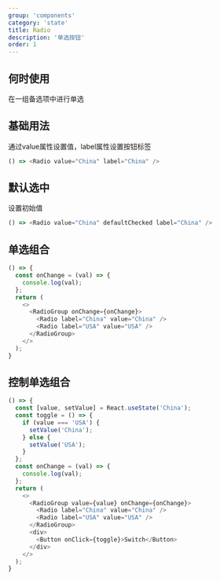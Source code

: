 ```yaml
---
group: 'components'
category: 'state'
title: Radio
description: '单选按钮'
order: 1
---
```


## 何时使用

在一组备选项中进行单选

## 基础用法

通过value属性设置值，label属性设置按钮标签

```js live=true
() => <Radio value="China" label="China" />
```

## 默认选中

设置初始值

```js live=true
() => <Radio value="China" defaultChecked label="China" />
```

## 单选组合

```js live=true
() => {
  const onChange = (val) => {
    console.log(val);
  };
  return (
    <>
      <RadioGroup onChange={onChange}>
        <Radio label="China" value="China" />
        <Radio label="USA" value="USA" />
      </RadioGroup>
    </>
  );
}
```

## 控制单选组合

```js live=true
() => {
  const [value, setValue] = React.useState('China');
  const toggle = () => {
    if (value === 'USA') {
      setValue('China');
    } else {
      setValue('USA');
    }
  };
  const onChange = (val) => {
    console.log(val);
  };
  return (
    <>
      <RadioGroup value={value} onChange={onChange}>
        <Radio label="China" value="China" />
        <Radio label="USA" value="USA" />
      </RadioGroup>
      <div>
        <Button onClick={toggle}>Switch</Button>
      </div>
    </>
  );
}
```
